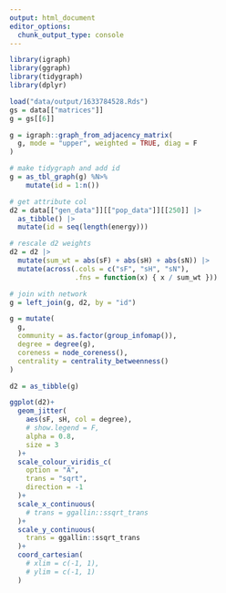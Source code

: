 ```yaml
---
output: html_document
editor_options: 
  chunk_output_type: console
---
```


```r
library(igraph)
library(ggraph)
library(tidygraph)
library(dplyr)
```

```r
load("data/output/1633784528.Rds")
gs = data[["matrices"]]
g = gs[[6]]
```

```r
g = igraph::graph_from_adjacency_matrix(
  g, mode = "upper", weighted = TRUE, diag = F
)
```

```r
# make tidygraph and add id
g = as_tbl_graph(g) %N>%
    mutate(id = 1:n())

# get attribute col
d2 = data[["gen_data"]][["pop_data"]][[250]] |> 
  as_tibble() |> 
  mutate(id = seq(length(energy)))

# rescale d2 weights
d2 = d2 |> 
  mutate(sum_wt = abs(sF) + abs(sH) + abs(sN)) |> 
  mutate(across(.cols = c("sF", "sH", "sN"), 
                .fns = function(x) { x / sum_wt }))

# join with network
g = left_join(g, d2, by = "id")
```

```r
g = mutate(
  g, 
  community = as.factor(group_infomap()),
  degree = degree(g),
  coreness = node_coreness(),
  centrality = centrality_betweenness()
)

d2 = as_tibble(g)
```

```r
ggplot(d2)+
  geom_jitter(
    aes(sF, sH, col = degree),
    # show.legend = F,
    alpha = 0.8,
    size = 3
  )+
  scale_colour_viridis_c(
    option = "A",
    trans = "sqrt",
    direction = -1
  )+
  scale_x_continuous(
    # trans = ggallin::ssqrt_trans
  )+
  scale_y_continuous(
    trans = ggallin::ssqrt_trans
  )+
  coord_cartesian(
    # xlim = c(-1, 1),
    # ylim = c(-1, 1)
  )
```

